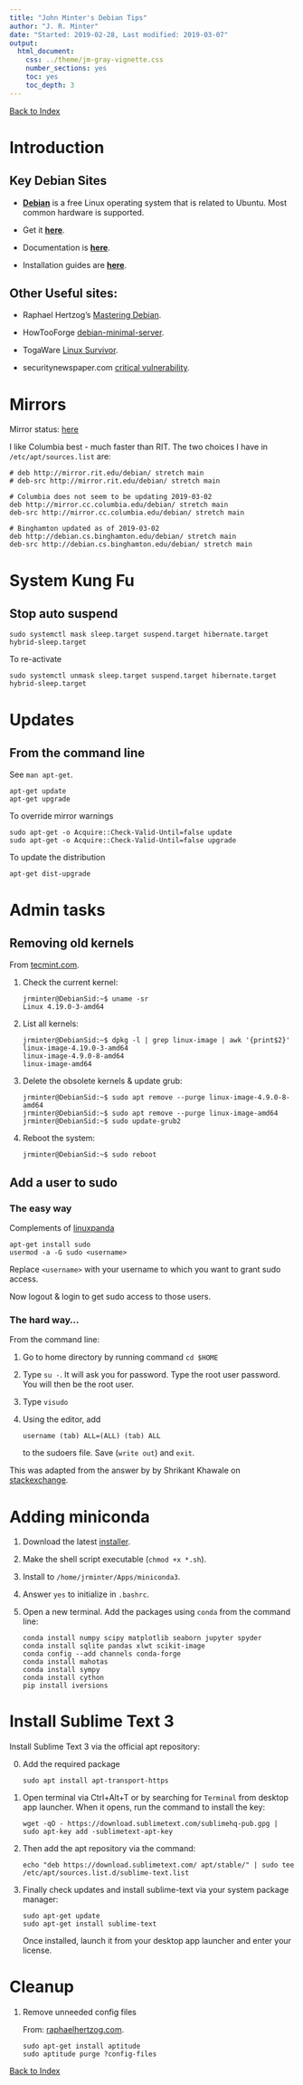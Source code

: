 ```yaml
---
title: "John Minter's Debian Tips"
author: "J. R. Minter"
date: "Started: 2019-02-28, Last modified: 2019-03-07"
output:
  html_document:
    css: ../theme/jm-gray-vignette.css
    number_sections: yes
    toc: yes
    toc_depth: 3
---
```


[Back to Index](../README.html)

# Introduction

## Key Debian Sites

- [**Debian**](https://www.debian.org/) is a free Linux operating system that
is related to Ubuntu. Most common hardware is supported.

- Get it
[**here**](https://www.debian.org/distrib/).

- Documentation is
[**here**](https://www.debian.org/doc/).

- Installation guides are
[**here**](https://www.debian.org/releases/stable/installmanual).

## Other Useful sites:

- Raphael Hertzog's
[Mastering Debian](https://raphaelhertzog.com/mastering-debian/).

- HowTooForge
[debian-minimal-server](https://www.howtoforge.com/tutorial/debian-minimal-server/).

- TogaWare
[Linux Survivor](https://www.togaware.com/linux/survivor/).

- securitynewspaper.com
[critical vulnerability](https://www.securitynewspaper.com/2019/01/24/critical-vulnerability-on-linux-apt-get-in-debian-ubuntu-and-mint-distros/).

# Mirrors

Mirror status: [here](https://mirror-master.debian.org/status/mirror-status.html)

I like Columbia best - much faster than RIT.
The two choices I have in
`/etc/apt/sources.list` are:

```
# deb http://mirror.rit.edu/debian/ stretch main
# deb-src http://mirror.rit.edu/debian/ stretch main

# Columbia does not seem to be updating 2019-03-02
deb http://mirror.cc.columbia.edu/debian/ stretch main
deb-src http://mirror.cc.columbia.edu/debian/ stretch main

# Binghamton updated as of 2019-03-02
deb http://debian.cs.binghamton.edu/debian/ stretch main
deb-src http://debian.cs.binghamton.edu/debian/ stretch main

```
# System Kung Fu

## Stop auto suspend

```
sudo systemctl mask sleep.target suspend.target hibernate.target hybrid-sleep.target
```

To re-activate

```
sudo systemctl unmask sleep.target suspend.target hibernate.target hybrid-sleep.target
```


# Updates

## From the command line

See `man apt-get`.

```
apt-get update
apt-get upgrade
```

To override mirror warnings

```
sudo apt-get -o Acquire::Check-Valid-Until=false update
sudo apt-get -o Acquire::Check-Valid-Until=false upgrade
```

To update the distribution

```
apt-get dist-upgrade
```

# Admin tasks

## Removing old kernels

From
[tecmint.com](https://www.tecmint.com/remove-old-kernel-in-debian-and-ubuntu/).

1. Check the current kernel:

    ```
    jrminter@DebianSid:~$ uname -sr
    Linux 4.19.0-3-amd64
    ```

2. List all kernels:

    ```
    jrminter@DebianSid:~$ dpkg -l | grep linux-image | awk '{print$2}'
    linux-image-4.19.0-3-amd64
    linux-image-4.9.0-8-amd64
    linux-image-amd64
    ```
3. Delete the obsolete kernels & update grub:

    ```
    jrminter@DebianSid:~$ sudo apt remove --purge linux-image-4.9.0-8-amd64
    jrminter@DebianSid:~$ sudo apt remove --purge linux-image-amd64
    jrminter@DebianSid:~$ sudo update-grub2
    ```

4. Reboot the system:

    ```
    jrminter@DebianSid:~$ sudo reboot
    ```




## Add a user to sudo

### The easy way

Complements of [linuxpanda](https://linuxpanda.wordpress.com/2016/12/31/things-to-do-after-installing-debian-stretch/)

```
apt-get install sudo
usermod -a -G sudo <username>
```

Replace `<username>` with your username to which you want to grant sudo access.

Now logout & login to get sudo access to those users.


### The hard way...

From the command line:

1. Go to home directory by running command `cd $HOME`

2. Type `su -`. It will ask you for password. Type the
root user password. You will then be the root user.

3. Type `visudo`

4. Using the editor, add

   ```
   username (tab) ALL=(ALL) (tab) ALL
   ```

   to the sudoers file. Save (`write out`) and `exit`.

This was adapted from the answer by by Shrikant Khawale on 
[stackexchange](https://unix.stackexchange.com/questions/179954/username-is-not-in-the-sudoers-file-this-incident-will-be-reported).

# Adding miniconda

1. Download the latest [installer](https://repo.continuum.io/miniconda/Miniconda3-latest-Linux-x86_64.sh).

2. Make the shell script executable (`chmod +x *.sh`).

3. Install to `/home/jrminter/Apps/miniconda3`.

4. Answer `yes` to initialize in `.bashrc`.

5. Open a new terminal. Add the packages using `conda` from the
command line:
    
    ```
    conda install numpy scipy matplotlib seaborn jupyter spyder
    conda install sqlite pandas xlwt scikit-image
    conda config --add channels conda-forge
    conda install mahotas
    conda install sympy
    conda install cython
    pip install iversions
    
    ```

# Install Sublime Text 3

Install Sublime Text 3 via the official apt repository:

0. Add the required package

    ```
    sudo apt install apt-transport-https
    ```

1. Open terminal via Ctrl+Alt+T or by searching for `Terminal`
from desktop app launcher. When it opens, run the command to install
the key:

    ```
    wget -qO - https://download.sublimetext.com/sublimehq-pub.gpg | sudo apt-key add -sublimetext-apt-key
    ```

2. Then add the apt repository via the command:

    ```
    echo "deb https://download.sublimetext.com/ apt/stable/" | sudo tee /etc/apt/sources.list.d/sublime-text.list
    ```

3. Finally check updates and install sublime-text via your system package manager:

    ```
    sudo apt-get update
    sudo apt-get install sublime-text
    ```
    
    Once installed, launch it from your desktop app launcher and enter your
    license.


# Cleanup

1. Remove unneeded config files

    From: [raphaelhertzog.com](https://raphaelhertzog.com/2011/01/31/debian-cleanup-tip-1-get-rid-of-useless-configuration-files/).

    ```
    sudo apt-get install aptitude
    sudo aptitude purge ?config-files
    
    ```

[Back to Index](../README.html)
